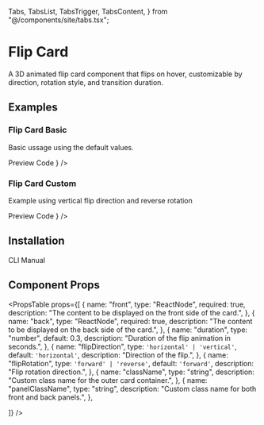   Tabs,
  TabsList,
  TabsTrigger,
  TabsContent,
} from "@/components/site/tabs.tsx";


# Flip Card

A 3D animated flip card component that flips on hover, customizable by direction, rotation style, and transition duration.

## Examples

### Flip Card Basic

Basic ussage using the default values.

<Tabs defaultValue="preview" className="">
  <TabsList>
    <TabsTrigger value="preview">Preview</TabsTrigger>
    <TabsTrigger value="code">Code</TabsTrigger>
  </TabsList>
  <TabsContent value="preview">
    <ComponentRenderer component={<FlipCardBasic />} />
  </TabsContent>
  <TabsContent value="code">
    <CodeBlock filePath="src/app/docs/flip-card/flip-card-basic.tsx" />
  </TabsContent>
</Tabs>

### Flip Card Custom

Example using vertical flip direction and reverse rotation

<Tabs defaultValue="preview" className="">
  <TabsList>
    <TabsTrigger value="preview">Preview</TabsTrigger>
    <TabsTrigger value="code">Code</TabsTrigger>
  </TabsList>
  <TabsContent value="preview">
    <ComponentRenderer component={<FlipCardVertical />} />
  </TabsContent>
  <TabsContent value="code">
    <CodeBlock filePath="src/app/docs/flip-card/flip-card-vertical.tsx" />
  </TabsContent>
</Tabs>

## Installation

<Tabs defaultValue="cli" className="">
  <TabsList>
    <TabsTrigger value="cli">CLI</TabsTrigger>
    <TabsTrigger value="manual">Manual</TabsTrigger>
  </TabsList>
  <TabsContent value="cli">
    <Cli command={`add "https://berlix.vercel.app/registry/flip-card.json"`} />
  </TabsContent>

  <TabsContent value="manual">
    <CodeBlock filePath="src/components/core/flip-card.tsx" />
  </TabsContent>
</Tabs>

## Component Props

<PropsTable
  props={[
    {
      name: "front",
      type: "ReactNode",
      required: true,
      description: "The content to be displayed on the front side of the card.",
    },
    {
      name: "back",
      type: "ReactNode",
      required: true,
      description: "The content to be displayed on the back side of the card.",
    },
    {
      name: "duration",
      type: "number",
      default: 0.3,
      description:
        "Duration of the flip animation in seconds.",
    },
    {
      name: "flipDirection",
      type: `'horizontal' | 'vertical'`,
      default: `'horizontal'`,
      description: "Direction of the flip.",
    },
    {
      name: "flipRotation",
      type: `'forward' | 'reverse'`,
      default: `'forward'`,
      description: "Flip rotation direction.",
    },
    {
      name: "className",
      type: "string",
      description: "Custom class name for the outer card container.",
    },
    {
      name: "panelClassName",
      type: "string",
      description: "Custom class name for both front and back panels.",
    },

]}
/>
